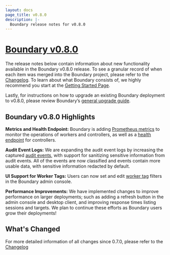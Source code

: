 ```yaml
---
layout: docs
page_title: v0.8.0
description: |-
  Boundary release notes for v0.8.0
---
```


# [Boundary v0.8.0](https://www.boundaryproject.io/downloads)

The release notes below contain information about new functionality available in the Boundary v0.8.0 release.
To see a granular record of when each item was merged into the Boundary project, please refer to the [Changelog](https://github.com/hashicorp/boundary/blob/main/CHANGELOG.md).
To learn about what Boundary consists of, we highly recommend you start at the [Getting Started Page](/docs/getting-started).

Lastly, for instructions on how to upgrade an existing Boundary deployment to v0.8.0, please review Boundary’s [general upgrade guide](https://learn.hashicorp.com/tutorials/boundary/upgrade-version).

## Boundary v0.8.0 Highlights

**Metrics and Health Endpoint:** Boundary is adding [Prometheus metrics](https://www.boundaryproject.io/docs/operations/metrics) to monitor the operations of workers and controllers, 
as well as a [health endpoint](/docs/oss/operations/health) for controllers. 

**Audit Event Logs:** We are expanding the audit event logs by increasing the captured [audit events](/docs/oss/configuration/events/overview), 
with support for sanitizing sensitive information from audit events. All of the events are now classified and events contain more usable data, with sensitive information redacted by default. 

**UI Support for Worker Tags:** Users can now set and edit [worker tag](/docs/concepts/filtering/worker-tags) filters in the Boundary admin console.

**Performance Improvements:** We have implemented changes to improve performance on larger deployments; such as adding a refresh button in the admin console and desktop client,
and improving response times listing sessions and targets. We plan to continue these efforts as Boundary users grow their deployments!


## What's Changed

For more detailed information of all changes since 0.7.0, please refer to the [Changelog](https://github.com/hashicorp/boundary/blob/main/CHANGELOG.md)

